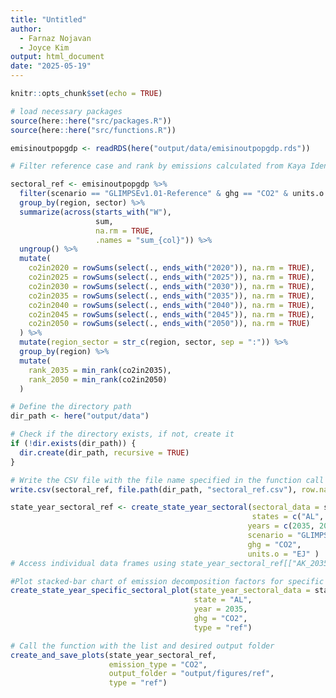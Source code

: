 ```yaml
---
title: "Untitled"
author: 
  - Farnaz Nojavan
  - Joyce Kim
output: html_document
date: "2025-05-19"
---
```


```r
knitr::opts_chunk$set(echo = TRUE)
```


```r
# load necessary packages
source(here::here("src/packages.R"))
source(here::here("src/functions.R"))
```

```r
emisinoutpopgdp <- readRDS(here("output/data/emisinoutpopgdp.rds"))
```


```r
# Filter reference case and rank by emissions calculated from Kaya Identity

sectoral_ref <- emisinoutpopgdp %>%
  filter(scenario == "GLIMPSEv1.01-Reference" & ghg == "CO2" & units.o == "EJ") %>%
  group_by(region, sector) %>%
  summarize(across(starts_with("W"), 
                   sum, 
                   na.rm = TRUE,
                   .names = "sum_{col}")) %>% 
  ungroup() %>% 
  mutate(
    co2in2020 = rowSums(select(., ends_with("2020")), na.rm = TRUE),
    co2in2025 = rowSums(select(., ends_with("2025")), na.rm = TRUE),
    co2in2030 = rowSums(select(., ends_with("2030")), na.rm = TRUE),
    co2in2035 = rowSums(select(., ends_with("2035")), na.rm = TRUE),
    co2in2040 = rowSums(select(., ends_with("2040")), na.rm = TRUE),
    co2in2045 = rowSums(select(., ends_with("2045")), na.rm = TRUE),
    co2in2050 = rowSums(select(., ends_with("2050")), na.rm = TRUE)
  ) %>% 
  mutate(region_sector = str_c(region, sector, sep = ":")) %>% 
  group_by(region) %>% 
  mutate(
    rank_2035 = min_rank(co2in2035),
    rank_2050 = min_rank(co2in2050)
  )

# Define the directory path
dir_path <- here("output/data")

# Check if the directory exists, if not, create it
if (!dir.exists(dir_path)) {
  dir.create(dir_path, recursive = TRUE)
}

# Write the CSV file with the file name specified in the function call
write.csv(sectoral_ref, file.path(dir_path, "sectoral_ref.csv"), row.names = FALSE)
```


```r
state_year_sectoral_ref <- create_state_year_sectoral(sectoral_data = sectoral_ref,
                                                      states = c("AL", "CA", "NY"), 
                                                     years = c(2035, 2050), 
                                                     scenario = "GLIMPSEv1.01-Reference", 
                                                     ghg = "CO2",
                                                     units.o = "EJ" )
# Access individual data frames using state_year_sectoral_ref[["AK_2035"]], state_year_sectoral_ref[["CA_2050"]], etc.
```

```r
#Plot stacked-bar chart of emission decomposition factors for specific state and specific year
create_state_year_specific_sectoral_plot(state_year_sectoral_data = state_year_sectoral_ref,
                                         state = "AL",
                                         year = 2035, 
                                         ghg = "CO2",
                                         type = "ref")
```


```r

# Call the function with the list and desired output folder
create_and_save_plots(state_year_sectoral_ref,
                      emission_type = "CO2",
                      output_folder = "output/figures/ref",
                      type = "ref")
```